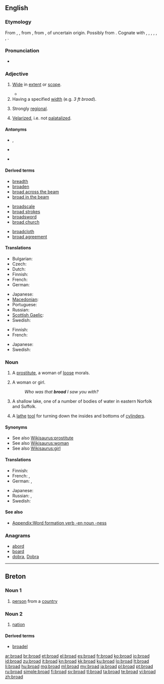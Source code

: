 ==English==
{{wikipedia|dab=broad}}

===Etymology===
From {{etyl|enm}} {{term|brood|lang=enm}}, {{term|brode|lang=enm}}, from {{etyl|ang|en}} {{term|brad|brād|broad, flat, open, extended, spacious, wide, ample, copious|lang=ang}}, from {{etyl|gem-pro|en}} {{recons|braidaz||broad|lang=gem-pro}}, of uncertain origin. Possibly from {{etyl|ine-pro|en}} {{recons|(s)prei-||to strew, spread, sprinkle|lang=ine-pro}}. Cognate with {{etyl|sco|-}} {{term|braid||broad|lang=sco}}, {{etyl|fy|-}} {{term|breed||broad|lang=fy}}, {{etyl|stq|-}} {{term|breed||broad|lang=stq}}, {{etyl|nl|-}} {{term|breed||broad|lang=nl}}, {{etyl|de|-}} {{term|breit||broad, wide|lang=de}}, {{etyl|sv|-}} {{term|bred||broad|lang=sv}}, {{etyl|is|-}} {{term|breiður||broad, wide|lang=is}}.

===Pronunciation===
* {{audio|en-us-broad.ogg|Audio (US)}}
*: {{rhymes|ɔːd}}

===Adjective===
{{en-adj|er}}

# {{context|of a person or object}} [[wide|Wide]] in [[extent]] or [[scope]].
#*{{quote-news
|year=2012
|date=April 19
|author=Josh Halliday
|title=Free speech haven or lawless cesspool – can the internet be civilised?
|work=the Guardian
|url=http://www.guardian.co.uk/technology/2012/apr/19/free-speech-haven-lawless-cesspool
|page=
|passage=Julia Farrington, head of arts at Index on Censorship, argues that extra powers to ban violent videos online will "end up too '''broad''' and open to misapplication, which would damage freedom of expression".}}
# Having a specified [[width]] (e.g. ''3 ft broad'').
# {{context|of an accent}} Strongly [[regional]].
# {{context|Gaelic languages}} [[velarized|Velarized]], i.e. not [[palatalized]].

====Antonyms====
* {{sense|Regarding occupied space,width of an object}} {{l|en|thin}}, {{l|en|narrow}}
* {{sense|Regarding body width}} {{l|en|skinny}}
* {{sense|Not palatalized}} {{l|en|slender}}

====Derived terms====
{{rel-top3|Terms derived from ''broad'' (adjective)}}
* [[breadth]]
* [[broaden]]
* [[broad across the beam]]
* [[broad in the beam]]
{{rel-mid3}}
* [[broadscale]]
* [[broad strokes]]
* [[broadsword]]
* [[broad church]]
{{rel-mid3}}
* [[broadcloth]]
* [[broad agreement]]
{{rel-bottom}}

====Translations====
{{trans-see|wide}}

{{trans-top|having a specified width}}
* Bulgarian: {{t+|bg|широк}}
* Czech: {{t+|cs|široký|m}}
* Dutch: {{t+|nl|breed}}
* Finnish: {{t+|fi|leveä}}
* French: {{t+|fr|large}}
* German: {{t+|de|breit}}
{{trans-mid}}
* Japanese: {{t|ja|幅がある|tr=haba ga aru|sc=Jpan}}
* [[Macedonian]]: {{t-|mk|широк|m|tr=šírok}}
* Portuguese: {{t+|pt|largo}}
* Russian: {{t-|ru|в ширину|tr=v širinú}}
* [[Scottish Gaelic]]: {{t-|gd|a leud}}
* Swedish: {{t+|sv|bred}}
{{trans-bottom}}

{{trans-top|strongly regional}}
* Finnish: {{t+|fi|leveä}}
* French: {{t+|fr|fort}}
{{trans-mid}}
* Japanese: {{t|ja|訛り|tr=namari|sc=Jpan}}
* Swedish: {{t+|sv|bred}}
{{trans-bottom}}

===Noun===
{{en-noun}}

# {{dated}} A [[prostitute]], a woman of [[loose]] morals.
# {{American}} A woman or girl.
#: ''Who was that '''broad''' I saw you with?''
# {{UK}} A shallow lake, one of a number of bodies of water in eastern Norfolk and Suffolk.
# A [[lathe]] [[tool]] for turning down the insides and bottoms of [[cylinder]]s.
#: {{rfquotek|Knight}}

====Synonyms====
* See also [[Wikisaurus:prostitute]]
* See also [[Wikisaurus:woman]]
* See also [[Wikisaurus:girl]]

====Translations====
{{trans-see|whore}}

{{trans-top|colloquial term for a woman or girl}}
* Finnish: {{t+|fi|lyyli}}
* French: {{t+|fr|gonzesse|f}}, {{t+|fr|meuf|f}}
* German: {{t+|de|Weib|n}}, {{t+|de|Braut|f}}
{{trans-mid}}
* Japanese: {{t|ja|女|tr=onna|sc=Jpan}}
* Russian: {{t+|ru|девка|f|tr=dévka}}, {{t+|ru|баба|f|tr=bába|sc=Cyrl}}
* Swedish: {{t+|sv|tjej|c}}
{{trans-bottom}}

====See also====
* [[Appendix:Word formation verb -en noun -ness]]

===Anagrams===
* [[abord#English|abord]]
* [[board#English|board]]
* [[dobra#English|dobra]], [[Dobra#English|Dobra]]

----

==Breton==

===Noun 1===
{{br-noun|m|broiz}}

# [[person]] from a [[country]]

===Noun 2===
{{br-noun|f|broadoù}}

# [[nation]]

====Derived terms====
* [[broadel]]

[[ar:broad]]
[[br:broad]]
[[et:broad]]
[[el:broad]]
[[es:broad]]
[[fr:broad]]
[[ko:broad]]
[[io:broad]]
[[id:broad]]
[[zu:broad]]
[[it:broad]]
[[kn:broad]]
[[kk:broad]]
[[ku:broad]]
[[lo:broad]]
[[lt:broad]]
[[li:broad]]
[[hu:broad]]
[[mg:broad]]
[[ml:broad]]
[[my:broad]]
[[ja:broad]]
[[pl:broad]]
[[pt:broad]]
[[ru:broad]]
[[simple:broad]]
[[fi:broad]]
[[sv:broad]]
[[tl:broad]]
[[ta:broad]]
[[te:broad]]
[[vi:broad]]
[[zh:broad]]